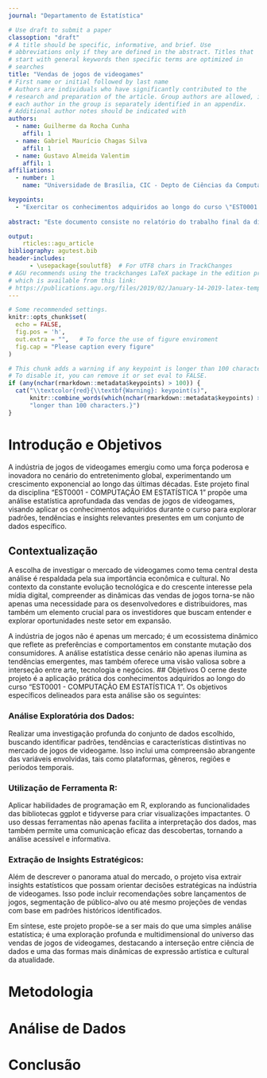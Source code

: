 ---
journal: "Departamento de Estatística"

# Use draft to submit a paper
classoption: "draft"
# A title should be specific, informative, and brief. Use
# abbreviations only if they are defined in the abstract. Titles that
# start with general keywords then specific terms are optimized in
# searches
title: "Vendas de jogos de videogames"
# First name or initial followed by last name
# Authors are individuals who have significantly contributed to the
# research and preparation of the article. Group authors are allowed, if
# each author in the group is separately identified in an appendix.
# Additional author notes should be indicated with
authors:
  - name: Guilherme da Rocha Cunha
    affil: 1
  - name: Gabriel Maurício Chagas Silva
    affil: 1
  - name: Gustavo Almeida Valentim
    affil: 1
affiliations:
  - number: 1
    name: "Universidade de Brasília, CIC - Depto de Ciências da Computação"

keypoints:  
  - "Exercitar os conhecimentos adquiridos ao longo do curso \"EST0001 - COMPUTAÇÃO EM ESTATÍSTICA 1\"."
  
abstract: "Este documento consiste no relatório do trabalho final da disciplina \"EST0001 - COMPUTAÇÃO EM ESTATÍSTICA 1\". Nele se encontra o desenvolvimento da análise do conjunto de dados escolhido pelo grupo utilizando as ferramentas provenientes do R Markdown e das bibliotecas ggplot, tidyverse e dentre outras."

output: 
    rticles::agu_article
bibliography: agutest.bib
header-includes: 
      - \usepackage{soulutf8}  # For UTF8 chars in TrackChanges
# AGU recommends using the trackchanges LaTeX package in the edition process
# which is available from this link:
# https://publications.agu.org/files/2019/02/January-14-2019-latex-templates.zip
---

```{r echo=FALSE}
# Some recommended settings. 
knitr::opts_chunk$set(
  echo = FALSE,
  fig.pos = 'h',
  out.extra = "",   # To force the use of figure enviroment
  fig.cap = "Please caption every figure"
)
```

```{r keypoints_check, echo=FALSE, results='asis', eval = TRUE}
# This chunk adds a warning if any keypoint is longer than 100 characters. 
# To disable it, you can remove it or set eval to FALSE.
if (any(nchar(rmarkdown::metadata$keypoints) > 100)) {
  cat("\\textcolor{red}{\\textbf{Warning}: keypoint(s)", 
      knitr::combine_words(which(nchar(rmarkdown::metadata$keypoints) > 100)), 
      "longer than 100 characters.}")
}
```

# Introdução e Objetivos
A indústria de jogos de videogames emergiu como uma força poderosa e inovadora no cenário do entretenimento global, experimentando um crescimento exponencial ao longo das últimas décadas. Este projeto final da disciplina "EST0001 - COMPUTAÇÃO EM ESTATÍSTICA 1" propõe uma análise estatística aprofundada das vendas de jogos de videogames, visando aplicar os conhecimentos adquiridos durante o curso para explorar padrões, tendências e insights relevantes presentes em um conjunto de dados específico.

## Contextualização
A escolha de investigar o mercado de videogames como tema central desta análise é respaldada pela sua importância econômica e cultural. No contexto da constante evolução tecnológica e do crescente interesse pela mídia digital, compreender as dinâmicas das vendas de jogos torna-se não apenas uma necessidade para os desenvolvedores e distribuidores, mas também um elemento crucial para os investidores que buscam entender e explorar oportunidades neste setor em expansão.

A indústria de jogos não é apenas um mercado; é um ecossistema dinâmico que reflete as preferências e comportamentos em constante mutação dos consumidores. A análise estatística desse cenário não apenas ilumina as tendências emergentes, mas também oferece uma visão valiosa sobre a interseção entre arte, tecnologia e negócios.
## Objetivos
O cerne deste projeto é a aplicação prática dos conhecimentos adquiridos ao longo do curso "EST0001 - COMPUTAÇÃO EM ESTATÍSTICA 1". Os objetivos específicos delineados para esta análise são os seguintes:

### Análise Exploratória dos Dados:
Realizar uma investigação profunda do conjunto de dados escolhido, buscando identificar padrões, tendências e características distintivas no mercado de jogos de videogame. Isso inclui uma compreensão abrangente das variáveis envolvidas, tais como plataformas, gêneros, regiões e períodos temporais.

### Utilização de Ferramenta R: 
Aplicar habilidades de programação em R, explorando as funcionalidades das bibliotecas ggplot e tidyverse para criar visualizações impactantes. O uso dessas ferramentas não apenas facilita a interpretação dos dados, mas também permite uma comunicação eficaz das descobertas, tornando a análise acessível e informativa.

### Extração de Insights Estratégicos: 
Além de descrever o panorama atual do mercado, o projeto visa extrair insights estatísticos que possam orientar decisões estratégicas na indústria de videogames. Isso pode incluir recomendações sobre lançamentos de jogos, segmentação de público-alvo ou até mesmo projeções de vendas com base em padrões históricos identificados.

Em síntese, este projeto propõe-se a ser mais do que uma simples análise estatística; é uma exploração profunda e multidimensional do universo das vendas de jogos de videogames, destacando a interseção entre ciência de dados e uma das formas mais dinâmicas de expressão artística e cultural da atualidade.

# Metodologia
<!---texto--->


# Análise de Dados
<!---texto--->


# Conclusão
<!---texto--->

